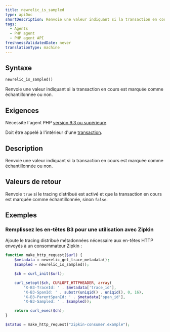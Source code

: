 ```yaml
---
title: newrelic_is_sampled
type: apiDoc
shortDescription: Renvoie une valeur indiquant si la transaction en cours est marquée comme échantillonnée ou non.
tags:
  - Agents
  - PHP agent
  - PHP agent API
freshnessValidatedDate: never
translationType: machine
---
```


## Syntaxe

```php
newrelic_is_sampled()
```

Renvoie une valeur indiquant si la transaction en cours est marquée comme échantillonnée ou non.

## Exigences

Nécessite l'agent PHP [version 9.3 ou supérieure](/docs/release-notes/agent-release-notes/php-release-notes).

Doit être appelé à l'intérieur d'une [transaction](/docs/accounts-partnerships/education/getting-started-new-relic/glossary#transaction).

## Description

Renvoie une valeur indiquant si la transaction en cours est marquée comme échantillonnée ou non.

## Valeurs de retour

Renvoie `true` si le tracing distribué est activé et que la transaction en cours est marquée comme échantillonnée, sinon `false`.

## Exemples

### Remplissez les en-têtes B3 pour une utilisation avec Zipkin

Ajoute le tracing distribué métadonnées nécessaire aux en-têtes HTTP envoyés à un consommateur Zipkin :

```php
function make_http_request($url) {
    $metadata = newrelic_get_trace_metadata();
    $sampled = newrelic_is_sampled();

    $ch = curl_init($url);

    curl_setopt($ch, CURLOPT_HTTPHEADER, array(
        'X-B3-TraceId: ' . $metadata['trace_id'],
        'X-B3-SpanId: ' . substr(uniqid() . uniqid(), 0, 16),
        'X-B3-ParentSpanId: ' . $metadata['span_id'],
        'X-B3-Sampled: ' . $sampled));

    return curl_exec($ch);
}

$status = make_http_request("zipkin-consumer.example");
```